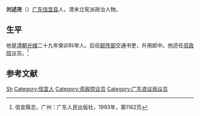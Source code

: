'''刘述尧'''（{{bd|?||?|}}）[[广东|广东]][[信宜县|信宜县]]人，清末立宪派政治人物。

==生平==
他是[[清朝|清朝]][[光绪|光绪]]二十九年癸卯科举人。后任[[邮传部|邮传部]]交通书吏，升用郎中。他还任[[资政院|资政院]]议员。<ref>信宜縣志，广州：广东人民出版社，1993年，第1162页</ref>

==参考文献==
{{reflist}}

{{資政院議員}}
{{DEFAULTSORT:Liu刘}}
[[Category:刘姓|Sh]]
[[Category:信宜人|Category:信宜人]]
[[Category:资政院议员|Category:资政院议员]]
[[Category:广东咨议局议员|Category:广东咨议局议员]]